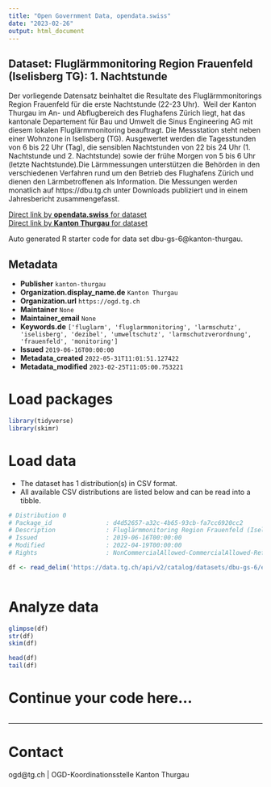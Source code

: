 ```yaml
---
title: "Open Government Data, opendata.swiss"
date: "2023-02-26"
output: html_document
---
```


## Dataset: Fluglärmmonitoring Region Frauenfeld (Iselisberg TG): 1. Nachtstunde

Der vorliegende Datensatz beinhaltet die Resultate des Fluglärmmonitorings Region Frauenfeld für die erste Nachtstunde (22-23 Uhr).  Weil der Kanton Thurgau im An- und Abflugbereich des Flughafens Zürich liegt, hat das kantonale Departement für Bau und Umwelt die Sinus Engineering AG mit diesem lokalen Fluglärmmonitoring beauftragt. Die Messstation steht neben einer Wohnzone in Iselisberg (TG). Ausgewertet werden die Tagesstunden von 6 bis 22 Uhr (Tag), die sensiblen Nachtstunden
von 22 bis 24 Uhr (1. Nachtstunde und 2. Nachtstunde) sowie der frühe Morgen
von 5 bis 6 Uhr (letzte Nachtstunde).Die Lärmmessungen unterstützen die Behörden in den verschiedenen Verfahren rund um den Betrieb des Flughafens Zürich und dienen den Lärmbetroffenen als Information. Die Messungen werden monatlich auf https://dbu.tg.ch unter Downloads publiziert und in einem Jahresbericht zusammengefasst.  

[Direct link by **opendata.swiss** for dataset](https://opendata.swiss/de/dataset/fluglarmmonitoring-region-frauenfeld-iselisberg-tg-1-nachtstunde)<br>
[Direct link by **Kanton Thurgau** for dataset](https://data.tg.ch/explore/dataset/dbu-gs-6/)

Auto generated R starter code for data set dbu-gs-6@kanton-thurgau.

## Metadata

- **Publisher** `kanton-thurgau`
- **Organization.display_name.de** `Kanton Thurgau`
- **Organization.url** `https://ogd.tg.ch`
- **Maintainer** `None`
- **Maintainer_email** `None`
- **Keywords.de** `['fluglarm', 'fluglarmmonitoring', 'larmschutz', 'iselisberg', 'dezibel', 'umweltschutz', 'larmschutzverordnung', 'frauenfeld', 'monitoring']`
- **Issued** `2019-06-16T00:00:00`
- **Metadata_created** `2022-05-31T11:01:51.127422`
- **Metadata_modified** `2023-02-25T11:05:00.753221`


# Load packages

```r

library(tidyverse)
library(skimr)

```

# Load data

-   The dataset has 1 distribution(s) in CSV format.
-   All available CSV distributions are listed below and can be read into a tibble.

```r

# Distribution 0
# Package_id               : d4d52657-a32c-4b65-93cb-fa7cc6920cc2
# Description              : Fluglärmmonitoring Region Frauenfeld (Iselisberg TG): 1. Nachtstunde (csv)
# Issued                   : 2019-06-16T00:00:00
# Modified                 : 2022-04-19T00:00:00
# Rights                   : NonCommercialAllowed-CommercialAllowed-ReferenceRequired

df <- read_delim('https://data.tg.ch/api/v2/catalog/datasets/dbu-gs-6/exports/csv')



```

# Analyze data

```r

glimpse(df)
str(df)
skim(df)

head(df)
tail(df)

```

# Continue your code here...

```r

```

------------------------------------------------------------------------

# Contact

ogd@tg.ch | OGD-Koordinationsstelle Kanton Thurgau
